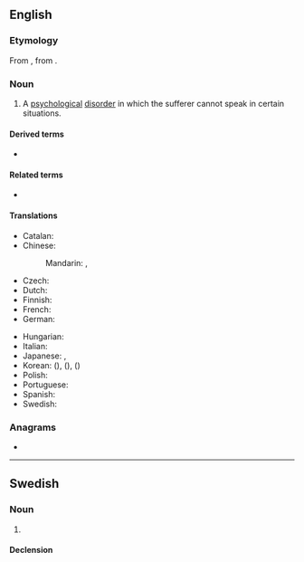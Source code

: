 ==English==
{{wikipedia}}

===Etymology===
From {{der|en|fr|mutisme}}, from {{der|en|la|mutus||mute}}.

===Noun===
{{en-noun|~}}

# A [[psychological]] [[disorder]] in which the sufferer cannot speak in certain situations.

====Derived terms====
* {{l|en|selective mutism}}

====Related terms====
* {{l|en|mute}}

====Translations====
{{trans-top|psychological disorder}}
* Catalan: {{t+|ca|mutisme|m}}
* Chinese:
*: Mandarin: {{t|cmn|緘默症|sc=Hani}}, {{t|cmn|缄默症|tr=jiānmòzhèng|sc=Hani}}
* Czech: {{t|cs|mutismus|m}}
* Dutch: {{t+|nl|mutisme|n}}
* Finnish: {{t+|fi|mutismi}}
* French: {{t+|fr|mutisme|m}}
* German: {{t+|de|Mutismus|m}}
{{trans-mid}}
* Hungarian: {{t|hu|mutizmus}}
* Italian: {{t+|it|mutismo|m}}
* Japanese: {{t|ja|緘黙症|tr=かんもくしょう, kanmokushō}}, {{t|ja|無言症|tr=むごんしょう, mugonshō}}
* Korean: {{t|ko|함묵증|sc=Hang}} ({{t|ko|緘默症|sc=Hani}}), {{t|ko|함구증|sc=Hang}} ({{t|ko|緘口症|sc=Hani}}), {{t|ko|무언증|sc=Hang}} ({{t|ko|無言症|sc=Hani}})
* Polish: {{t|pl|mutyzm|m}}
* Portuguese: {{t|pt|mutismo|m}}
* Spanish: {{t+|es|mutismo|m}}
* Swedish: {{t|sv|mutism|c}}
{{trans-bottom}}

===Anagrams===
* {{anagrams|en|summit}}

----

==Swedish==
{{wikipedia|lang=sv}}

===Noun===
{{sv-noun|c}}

# {{l|en|mutism}}

====Declension====
{{sv-noun-unc-irreg-c|2=mutismen}}